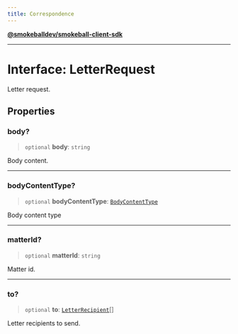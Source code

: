 ```yaml
---
title: Correspondence
---
```

[**@smokeballdev/smokeball-client-sdk**](./../../../../README)

***

# Interface: LetterRequest

Letter request.

## Properties

### body?

> `optional` **body**: `string`

Body content.

***

### bodyContentType?

> `optional` **bodyContentType**: [`BodyContentType`](./../type-aliases/BodyContentType)

Body content type

***

### matterId?

> `optional` **matterId**: `string`

Matter id.

***

### to?

> `optional` **to**: [`LetterRecipient`](./LetterRecipient)[]

Letter recipients to send.
